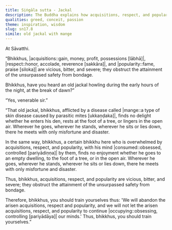 ```yaml
---
title: Siṅgāla sutta - Jackal
description: The Buddha explains how acquisitions, respect, and popularity are vicious, bitter, and severe, obstructing the attainment of the unsurpassed safety from bondage, using a simile of an old jackal with mange.
qualities: greed, conceit, passion
theme: inspiration, wisdom
slug: sn17.8
simile: old jackal with mange
---
```


At Sāvatthi.

“Bhikkhus, |acquisitions::gain, money, profit, possessions [lābhā]|, |respect::honor, accolade, reverence [sakkāra]|, and |popularity::fame, praise [siloka]| are vicious, bitter, and severe; they obstruct the attainment of the unsurpassed safety from bondage.

Bhikkhus, have you heard an old jackal howling during the early hours of the night, at the break of dawn?”

“Yes, venerable sir.”

“That old jackal, bhikkhus, afflicted by a disease called |mange::a type of skin disease caused by parasitic mites [ukkaṇḍaka]|, finds no delight whether he enters his den, rests at the foot of a tree, or lingers in the open air. Wherever he goes, wherever he stands, wherever he sits or lies down, there he meets with only misfortune and disaster.

In the same way, bhikkhus, a certain bhikkhu here who is overwhelmed by acquisitions, respect, and popularity, with his mind |consumed::obsessed, controlled [pariyādiṇṇa]| by them, finds no enjoyment whether he goes to an empty dwelling, to the foot of a tree, or in the open air. Wherever he goes, wherever he stands, wherever he sits or lies down, there he meets with only misfortune and disaster.

Thus, bhikkhus, acquisitions, respect, and popularity are vicious, bitter, and severe; they obstruct the attainment of the unsurpassed safety from bondage.

Therefore, bhikkhus, you should train yourselves thus: 'We will abandon the arisen acquisitions, respect and popularity, and we will not let the arisen acquisitions, respect, and popularity to continue |occupying::obsessing, controlling [pariyādāya]| our minds.' Thus, bhikkhus, you should train yourselves.”